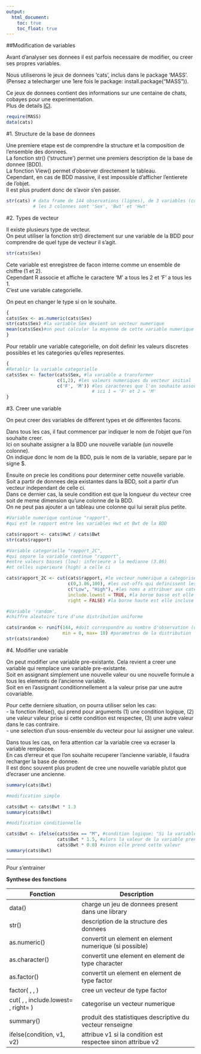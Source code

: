 ```yaml
---
output:
  html_document:
    toc: true
    toc_float: true
---
```

##Modification de variables

Avant d'analyser ses donnees il est parfois necessaire de modifier, ou creer ses propres variables.   

Nous utiliserons le jeux de donnees 'cats', inclus dans le package 'MASS'.    
(Pensez a telecharger une 1ere fois le package: install.package("MASS")).   

Ce jeux de donnees contient des informations sur une centaine de chats, cobayes pour une experimentation.   
Plus de details [ICI](https://vincentarelbundock.github.io/Rdatasets/doc/MASS/cats.html).   

```r
require(MASS)
data(cats)
```

#1. Structure de la base de donnees

Une premiere etape est de comprendre la structure et la composition de l'ensemble des donnees.    
La fonction str() ('structure') permet une premiers description de la base de donnee (BDD).   
La fonction View() permet d'observer directement le tableau.    
Cependant, en cas de BDD massive, il est impossible d'afficher l'entierete de l'objet.    
Il est plus prudent donc de s'avoir s'en passer.    

```r
str(cats) # data frame de 144 observations (lignes), de 3 variables (colonnes)
          # les 3 colonnes sont 'Sex', 'Bwt' et 'Hwt'
```

#2. Types de vecteur

Il existe plusieurs type de vecteur.    
On peut utiliser la fonction str() directement sur une variable de la BDD pour comprendre de quel type de vecteur il s'agit.    

```r
str(cats$Sex)
```

Cete variable est enregistree de facon interne comme un ensemble de chiffre (1 et 2).   
Cependant R associe et affiche le caractere 'M' a tous les 2 et 'F' a tous les 1.   
C'est une variable categorielle.    

On peut en changer le type si on le souhaite.   

```r
{
cats$Sex <- as.numeric(cats$Sex)
str(cats$Sex) #la variable Sex devient un vecteur numerique
mean(cats$Sex)#on peut calculer la moyenne de cette variable numerique (ce qui n'a toujours pas de sens dans notre cas)
}
```

Pour retablir une variable categorielle, on doit definir les valeurs discretes possibles et les categories qu'elles representes.    

```r
{
#Retablir la variable categorielle
cats$Sex <- factor(cats$Sex, #la variable a transformer
                   c(1,2), #les valeurs numeriques du vecteur initial
                   c('F', 'M')) #les caracteres que l'on souhaite associer a chaques valeurs numeriqes
                                # ici 1 = 'F' et 2 = 'M'
}
```

#3. Creer une variable

On peut creer des variables de different types et de differentes facons.    

Dans tous les cas, il faut commencer par indiquer le nom de l'objet que l'on souhaite creer.    
Ici on souhaite assigner a la BDD une nouvelle variable (un nouvelle colonne).    
On indique donc le nom de la BDD, puis le nom de la variable, separe par le signe $.    

Ensuite on precie les conditions pour determiner cette nouvelle variable.   
Soit a partir de donnees deja existantes dans la BDD, soit a partir d'un vecteur independant de celle ci.   
Dans ce dernier cas, la seule condition est que la longueur du vecteur cree soit de meme dimension qu'une colonne de la BDD.    
On ne peut pas ajouter a un tableau une colonne qui lui serait plus petite.   

```r
#Variable numerique continue "rapport",
#qui est le rapport entre les variables Hwt et Bwt de la BDD

cats$rapport <- cats$Hwt / cats$Bwt
str(cats$rapport)
```

```r
#Variable categorielle "rapport_2C",
#qui separe la variable continue "rapport",
#entre valeurs basses (low): inferieure a la medianne (3.86)
#et celles superieure (high) a celle ci

cats$rapport_2C <- cut(cats$rapport, #le vecteur numerique a categoriser
                       c(0,3.86,100), #les cut-offs qui definissent les categories
                       c("Low", "High"), #les noms a attribuer aux categories
                       include.lowest = TRUE, #la borne basse est elle incluse dans l'interval ?
                       right = FALSE) #la borne haute est elle incluse dans l'interval ?
```

```r
#Variable 'random',
#chiffre aleatoire tire d'une distribution uniforme

cats$random <- runif(144, #doit correspondre au nombre d'observation (de lignes) dans la BDD
                     min = 0, max= 10) #parametres de la distribution
str(cats$random)
```

#4. Modifier une variable

On peut modifier une variable pre-existante. Cela revient a creer une variable qui remplace une variable pre-existante.   
Soit en assignant simplement une nouvelle valeur ou une nouvelle formule a tous les elements de l'ancienne variable.    
Soit en en l'assignant conditionnellement a la valeur prise par une autre covariable.   

Pour cette derniere situation, on pourra utiliser selon les cas:    
- la fonction ifelse(), qui prend pour arguments (1) une condition logique, (2) une valeur valeur prise si cette condition est respectee, (3) une autre valeur dans le cas contraire.   
- une selection d'un sous-ensemble du vecteur pour lui assigner une valeur.   

Dans tous les cas, on fera attention car la variable cree va ecraser la variable remplacee.     
En cas d'erreur et que l'on souhaite recuperer l'ancienne variable, il faudra recharger la base de donnee.     
Il est donc souvent plus prudent de cree une nouvelle variable plutot que d'ecraser une ancienne.

```r
summary(cats$Bwt)

#modification simple

cats$Bwt <- cats$Bwt * 1.3
summary(cats$Bwt)

#modification conditionnelle

cats$Bwt <- ifelse(cats$Sex == "M", #condition logique: "Si la variable Sex prend la valeur "M""
                   cats$Bwt * 1.5, #alors la valeur de la variable prend cette valeur
                   cats$Bwt * 0.8) #sinon elle prend cette valeur
summary(cats$Bwt)
```

**************

Pour s'entrainer

**Synthese des fonctions**

| Fonction                            | Description                                               |
|-------------------------------------|-----------------------------------------------------------|
| data()                              | charge un jeu de donnees present dans une library         |
| str()                               | description de la structure des donnees                   |
| as.numeric()                        | convertit un element en element numerique (si possible)   |
| as.character()                      | convertit une element en element de type character        |
| as.factor()                         | convertit un element en element de type factor            |
| factor( , , )                       | cree un vecteur de type factor                            |
| cut( , , include.lowest= , right= ) | categorise un vecteur numerique                           |
| summary()                           | produit des statistiques descriptive du vecteur renseigne |
| ifelse(condition, v1, v2)           | attribue v1 si la condition est respectee sinon attribue v2 |